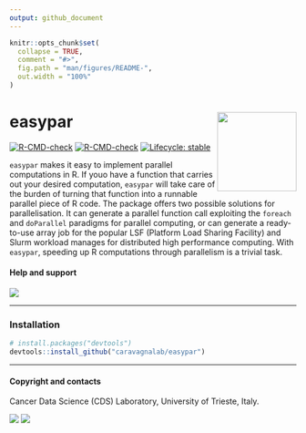```yaml
---
output: github_document
---
```


```r
knitr::opts_chunk$set(
  collapse = TRUE,
  comment = "#>",
  fig.path = "man/figures/README-",
  out.width = "100%"
)
```
# easypar <a href="https://caravagnalab.github.io/easypar/"><img src="man/figures/logo.png" align="right" height="139" /></a>


<!-- badges: start -->
[![R-CMD-check](https://github.com/caravagn/easypar/workflows/R-CMD-check/badge.svg)](https://github.com/caravagn/easypar/actions)
[![R-CMD-check](https://github.com/caravagn/easypar/workflows/pkgdown/badge.svg)](https://github.com/caravagn/easypar/actions)
[![Lifecycle: stable](https://img.shields.io/badge/lifecycle-stable-brightgreen.svg)](https://lifecycle.r-lib.org/articles/stages.html#stable)
<!-- badges: end -->

`easypar` makes it easy to implement parallel computations in R. If youo have a function that 
carries out your desired computation, `easypar` will take care of the burden of  turning that function into a runnable parallel piece of R code. The package offers two possible solutions for parallelisation. It can generate a parallel function call exploiting the `foreach` and 
`doParallel` paradigms for parallel computing, or can generate a ready-to-use array job for the popular LSF (Platform Load Sharing Facility) and Slurm workload manages for distributed high performance computing.   With `easypar`, speeding up R computations through parallelism is a trivial task.

#### Help and support

[![](https://img.shields.io/badge/GitHub%20Pages-https://caravagnalab.github.io/easypar/-yellow.svg)](https://caravagnalab.github.io/easypar)

-----

### Installation

``` r
# install.packages("devtools")
devtools::install_github("caravagnalab/easypar")
```
-----

#### Copyright and contacts

Cancer Data Science (CDS) Laboratory, University of Trieste, Italy.

[![](https://img.shields.io/badge/CDS%20Lab%20Github-caravagnalab-seagreen.svg)](https://github.com/caravagnalab)
[![](https://img.shields.io/badge/CDS%20Lab%20webpage-https://www.caravagnalab.org/-red.svg)](https://www.caravagnalab.org/)
